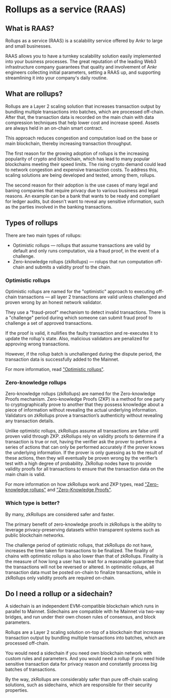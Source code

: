 # Rollups as a service (RAAS)

## What is RAAS?
Rollups as a service (RAAS) is a scalability service offered by Ankr to large and small businesses.

RAAS allows you to have a turnkey scalability solution easily implemented into your business processes.
The great reputation of the leading Web3 infrastructure company guarantees that quality and involvement of Ankr engineers collecting initial parameters, setting a RAAS up, and supporting streamlining it into your company's daily routine.

## What are rollups?
Rollups are a Layer 2 scaling solution that increases transaction output by bundling multiple transactions into batches, which are processed off-chain.
After that, the transaction data is recorded on the main chain with data compression techniques that help lower cost and increase speed.
Assets are always held in an on-chain smart contract.

This approach reduces congestion and computation load on the base or main blockchain, thereby increasing transaction throughput.

The first reason for the growing adoption of rollups is the increasing popularity of crypto and blockchain, which has lead to many popular blockchains meeting their speed limits.
The rising crypto demand could lead to network congestion and expensive transaction costs.
To address this, scaling solutions are being developed and tested, among them, rollups.

The second reason for their adoption is the use cases of many legal and baning companies that require privacy due to various business and legal reasons.
An example can be a bank that wants to be ready and compliant for ledger audits, but doesn't want to reveal any sensitive information, such as the parties involved in the banking transactions.

## Types of rollups
There are two main types of rollups:
* Optimistic rollups — rollups that assume transactions are valid by default and only runs computation, via a fraud proof, in the event of a challenge.
* Zero-knowledge rollups (zkRollups) — rolups that run computation off-chain and submits a validity proof to the chain.

### Optimistic rollups
Optimistic rollups are named for the "optimistic" approach to executing off-chain transactions — all layer 2 transactions are valid unless challenged and proven wrong by an honest network validator.

They use a "fraud-proof" mechanism to detect invalid transactions.
There is a "challenge" period during which someone can submit fraud proof to challenge a set of approved transactions.

If the proof is valid, it nullifies the faulty transaction and re-executes it to update the rollup's state.
Also, malicious validators are penalized for approving wrong transactions.

However, if the rollup batch is unchallenged during the dispute period, the transaction data is successfully added to the Mainnet.

For more information, read ["Optimistic rollups"](https://ethereum.org/en/developers/docs/scaling/optimistic-rollups/).

### Zero-knowledge rollups
Zero-knowledge rollups (zkRollups) are named for the Zero-knowledge Proofs mechanism.
Zero-knowledge Proofs (ZKP) is a method for one party to cryptographically prove to another that they possess knowledge about a piece of information without revealing the actual underlying information.
Validators on zkRollups prove a transaction’s authenticity without revealing any transaction details.

Unlike optimistic rollups, zkRollups assume all transactions are false until proven valid through ZKP.
zkRollups rely on validity proofs to determine if a transaction is true or not, having the verifier ask the prover to perform a series of actions that can only be performed accurately if the prover knows the underlying information.
If the prover is only guessing as to the result of these actions, then they will eventually be proven wrong by the verifier’s test with a high degree of probability.
ZkRollup nodes have to provide validity proofs for all transactions to ensure that the transaction data on the main chain is valid.

For more information on how zkRollups work and ZKP types, read ["Zero-knowledge rollups"](https://ethereum.org/en/developers/docs/scaling/zk-rollups/) and ["Zero-Knowledge Proofs"](https://blog.chain.link/what-is-a-zero-knowledge-proof-zkp/).

### Which type is better?
By many, zkRollups are considered safer and faster.

The primary benefit of zero-knowledge proofs in zkRollups is the ability to leverage privacy-preserving datasets within transparent systems such as public blockchain networks.

The challenge period of optimistic rollups, that zkRollups do not have, increases the time taken for transactions to be finalized.
The finality of chains with optimistic rollups is also lower than that of zkRollups.
Finality is the measure of how long a user has to wait for a reasonable guarantee that the transactions will not be reversed or altered.
In optimistic rollups, all transaction data must be posted on-chain to finalize transactions, while in zkRollups only validity proofs are required on-chain.

## Do I need a rollup or a sidechain?
A sidechain is an independent EVM-compatible blockchain which runs in parallel to Mainnet.
Sidechains are compatible with he Mainnet via two-way bridges, and run under their own chosen rules of consensus, and block parameters.

Rollups are a Layer 2 scaling solution on-top of a blockchain that increases transaction output by bundling multiple transactions into batches, which are processed off-chain.

You would need a sidechain if you need own blockchain network with custom rules and parameters.
And you would need a rollup if you need hide sensitive transaction data for privacy reason and constantly process big batches of transactions.

By the way, zkRollups are considerably safer than pure off-chain scaling solutions, such as sidechains, which are responsible for their security properties.